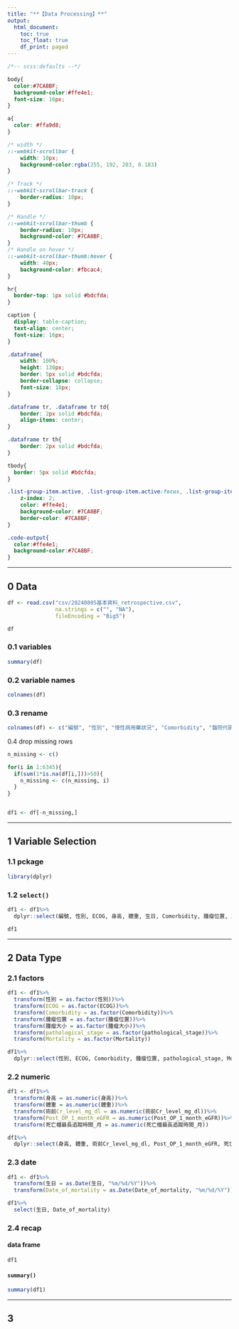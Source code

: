```yaml
---
title: "**【Data Processing】**"
output:
  html_document:
    toc: true
    toc_float: true
    df_print: paged
---
```


```css
/*-- scss:defaults --*/

body{
  color:#7CA8BF;
  background-color:#ffe4e1;
  font-size: 16px;
}

a{
  color: #ffa9d8;
}

/* width */
::-webkit-scrollbar {
    width: 10px;
    background-color:rgba(255, 192, 203, 0.183)
}

/* Track */
::-webkit-scrollbar-track {
    border-radius: 10px;
}

/* Handle */
::-webkit-scrollbar-thumb {
    border-radius: 10px;
    background-color: #7CA8BF;
}
/* Handle on hover */
::-webkit-scrollbar-thumb:hover {
    width: 40px;
    background-color: #fbcac4;
}

hr{
  border-top: 1px solid #bdcfda;
}

caption {
  display: table-caption;
  text-align: center;
  font-size: 16px;
}

.dataframe{
    width: 100%;
    height: 130px;
    border: 5px solid #bdcfda;
    border-collapse: collapse;
    font-size: 18px;
}

.dataframe tr, .dataframe tr td{
    border: 2px solid #bdcfda;
    align-items: center;
}

.dataframe tr th{
    border: 2px solid #bdcfda;
}

tbody{
  border: 5px solid #bdcfda;
}

.list-group-item.active, .list-group-item.active:focus, .list-group-item.active:hover {
    z-index: 2;
    color: #ffe4e1;
    background-color: #7CA8BF;
    border-color: #7CA8BF;
}

.code-output{
  color:#ffe4e1;
  background-color:#7CA8BF;
}

```

****

## **0 Data**

```r
df <- read.csv("csv/20240805基本資料_retrospective.csv",
               na.strings = c("", "NA"),
               fileEncoding = "Big5")

df
```

### 0.1 variables

```r
summary(df)
```

### 0.2 variable names

```r
colnames(df)
```

### 0.3 rename

```r
colnames(df) <- c("編號", "性別", "慢性病用藥狀況", "Comorbidity", "醫院代碼", "術前主述", "Biopsy_date_確診日期", "Biopsy_method", "Cell_Type", "多發性", "切片檢體腫瘤惡性度", "病理分期", "危險因子", "合併膀胱腫瘤", "合併CIS", "surgical_margin", "左右側", "腫瘤位置", "腫瘤大小", "完整檢體腫瘤惡性度", "pathological_stage", "術前水腎", "Lymphovascular_invasion", "Tumor_Necrosis", "有無針對UTUC化療", "針對UTUC化療型態", "化療處方", "NxUx_date", "NxUx_Access_method", "Bladder_cuff_resection", "other_bladder_cuff_method", "Lymphadenectomy_位置", "simultaneously_ipsilateral_adrenalectomy", "Post_operation_intravesical_CT_instillation", "Endoscopic_resection_date", "Endoscopic_Access_method", "Endoscopic_Energy_device", "endoscopic_ablation_次數", "post_ablation_Intra_cavitary_CT", "Salvage_Nephroureterectomy", "date_of_salvage_NU", "date_of_segmental_resection", "Segmental_resection_Access_method", "salvage_Nephroureterectomy", "Date_of_salvage_NU", "Clavien_Dindo_classification", "complication_list", "術後住院天數_天", "Residual_bladder_cuff", "Date_of_last_cystoscopy", "Bladder_UC_after_NUx_or_Endoscopic_or_Segmental_resection", "Date_of_Bladder_UC_recurrence_after_NUx_or_Endoscopic_or_Segmental_resection", "患側Upper_ureter_or_renal_pelvis_local_recurrence", "Date_of_Upper_ureter_or_renal_pelvis_recurrence", "患側Lower_ureter_or_bladder_cuff_local_recurrence", "Date_of_Lower_ureter_or_bladder_cuff_recurrence", "淋巴轉移及位置", "Date_of_LN_mets", "遠端轉移", "Date_of_distant_mets", "Disease_free", "Mortality", "Date_of_mortality", "長期_Complication", "手術到死亡間隔時間_月", "Post_OP_1_month_eGFR", "last_eGFR", "Lost_follow_up", "Longest_follow_up_month_for_BDFS_DFS", "Longest_follow_up_month_for_OS_CSS", "死亡檔最後追蹤日期", "死亡檔最長追蹤時間_月", "ECOG", "ASA", "身高", "體重", "生日", "診斷年紀", "術前Cr_level_mg_dl")
```

0.4 drop missing rows

```r
n_missing <- c()

for(i in 1:6345){
  if(sum(1*is.na(df[i,]))>50){
    n_missing <- c(n_missing, i)
  }
}


df1 <- df[-n_missing,]
```

****

## **1 Variable Selection**

### 1.1 pckage

```r
library(dplyr)
```

### 1.2 `select()`

```r
df1 <- df1%>%
  dplyr::select(編號, 性別, ECOG, 身高, 體重, 生日, Comorbidity, 腫瘤位置, 腫瘤大小, pathological_stage, Mortality, Date_of_mortality, 術前Cr_level_mg_dl, Post_OP_1_month_eGFR, 死亡檔最長追蹤時間_月)

df1
```

****

## **2 Data Type**

### 2.1 factors

```r
df1 <- df1%>%
  transform(性別 = as.factor(性別))%>%
  transform(ECOG = as.factor(ECOG))%>%
  transform(Comorbidity = as.factor(Comorbidity))%>%
  transform(腫瘤位置 = as.factor(腫瘤位置))%>%
  transform(腫瘤大小 = as.factor(腫瘤大小))%>%
  transform(pathological_stage = as.factor(pathological_stage))%>%
  transform(Mortality = as.factor(Mortality))

df1%>%
  dplyr::select(性別, ECOG, Comorbidity, 腫瘤位置, pathological_stage, Mortality)
```

### 2.2 numeric

```r
df1 <- df1%>%
  transform(身高 = as.numeric(身高))%>%
  transform(體重 = as.numeric(體重))%>%
  transform(術前Cr_level_mg_dl = as.numeric(術前Cr_level_mg_dl))%>%
  transform(Post_OP_1_month_eGFR = as.numeric(Post_OP_1_month_eGFR))%>%
  transform(死亡檔最長追蹤時間_月 = as.numeric(死亡檔最長追蹤時間_月))

df1%>%
  dplyr::select(身高, 體重, 術前Cr_level_mg_dl, Post_OP_1_month_eGFR, 死亡檔最長追蹤時間_月)
```

### 2.3 date

```r
df1 <- df1%>%
  transform(生日 = as.Date(生日, "%m/%d/%Y"))%>%
  transform(Date_of_mortality = as.Date(Date_of_mortality, "%m/%d/%Y"))

df1%>%
  select(生日, Date_of_mortality)
```


### **2.4 recap**{.tabset}

#### data frame

```r
df1
```

#### `summary()`

```r
summary(df1)
```

****

## **3 ** 
